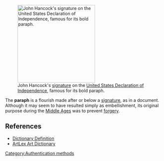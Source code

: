 [[Image:JohnHancockSignature.jpg|thumb|right|250px|John Hancock's [[signature]] on the [[United States Declaration of Independence]], famous for its bold paraph.]] 

The '''paraph''' is a flourish made after or below a [[signature]], as in a document. Although it may seem to have resulted simply as embellishment, its original purpose during the [[Middle Ages]] was to prevent [[forgery]]. 

==References==
* [http://dictionary.reference.com/browse/paraph/ Dictionary Definition]
* [http://artlex.com/ArtLex/P.html#anchor5714739/ ArtLex Art Dictionary]

{{stub}}

[[Category:Authentication methods]]